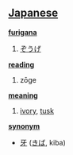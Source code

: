 == [[Japanese]] ==                                          

'''[[furigana]]'''
# [[ぞうげ]]

'''[[reading]]'''
# zōge

'''[[meaning]]'''
# [[ivory]], [[tusk]]

'''[[synonym]]'''
* [[牙]] ([[きば]], kiba)